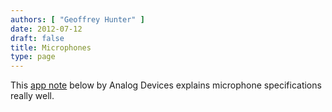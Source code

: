 ```yaml
---
authors: [ "Geoffrey Hunter" ]
date: 2012-07-12
draft: false
title: Microphones
type: page
---
```


<WarningIsNotes />

This [app note](/images/2012/07/AN-1112-Analog-Devices-App-Note-Microphone-Specifications-Explained.pdf) below by Analog Devices explains microphone specifications really well.
